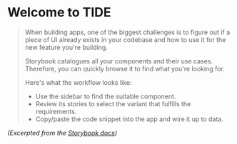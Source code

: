 
<Meta title='Welcome' />

# Welcome to TIDE

> When building apps, one of the biggest challenges is to figure out if a piece of UI already exists in your codebase and how to use it for the new feature you're building.
>
> Storybook catalogues all your components and their use cases. Therefore, you can quickly browse it to find what you're looking for.
>
> Here's what the workflow looks like:
>
> - Use the sidebar to find the suitable component.
> - Review its stories to select the variant that fulfills the requirements.
> - Copy/paste the code snippet into the app and wire it up to data.

*(Excerpted from the [Storybook docs](https://storybook.js.org/docs/vue/get-started/browse-stories#use-stories-to-build-uis))*

